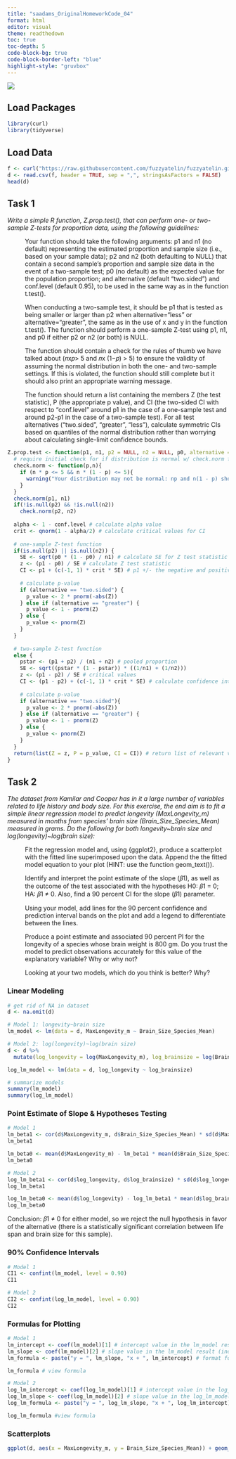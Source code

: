 ```yaml
---
title: "saadams_OriginalHomeworkCode_04"
format: html
editor: visual
theme: readthedown
toc: true
toc-depth: 5
code-block-bg: true
code-block-border-left: "blue"
highlight-style: "gruvbox"
---
```


![](img/robot.png)

## Load Packages

```r
library(curl)
library(tidyverse)
```

## Load Data

```r
f <- curl("https://raw.githubusercontent.com/fuzzyatelin/fuzzyatelin.github.io/refs/heads/master/AN588_Spring25/KamilarAndCooperData.csv")
d <- read.csv(f, header = TRUE, sep = ",", stringsAsFactors = FALSE)
head(d)
```

## Task 1

*Write a simple R function, Z.prop.test(), that can perform one- or two-sample Z-tests for proportion data, using the following guidelines:*

:   Your function should take the following arguments: p1 and n1 (no default) representing the estimated proportion and sample size (i.e., based on your sample data); p2 and n2 (both defaulting to NULL) that contain a second sample’s proportion and sample size data in the event of a two-sample test; p0 (no default) as the expected value for the population proportion; and alternative (default “two.sided”) and conf.level (default 0.95), to be used in the same way as in the function t.test().

:   When conducting a two-sample test, it should be p1 that is tested as being smaller or larger than p2 when alternative=“less” or alternative=“greater”, the same as in the use of x and y in the function t.test(). The function should perform a one-sample Z-test using p1, n1, and p0 if either p2 or n2 (or both) is NULL.

:   The function should contain a check for the rules of thumb we have talked about (𝑛x𝑝\> 5 and 𝑛x (1−𝑝) \> 5) to ensure the validity of assuming the normal distribution in both the one- and two-sample settings. If this is violated, the function should still complete but it should also print an appropriate warning message.

:   The function should return a list containing the members Z (the test statistic), P (the appropriate p value), and CI (the two-sided CI with respect to “conf.level” around p1 in the case of a one-sample test and around p2-p1 in the case of a two-sample test). For all test alternatives (“two.sided”, “greater”, “less”), calculate symmetric CIs based on quantiles of the normal distribution rather than worrying about calculating single-limit confidence bounds.

```r
Z.prop.test <- function(p1, n1, p2 = NULL, n2 = NULL, p0, alternative = "two.sided", conf.level = 0.95) {
  # require initial check for if distribution is normal w/ check.norm function
  check.norm <- function(p,n){
    if (n * p <= 5 && n * (1 - p) <= 5){
      warning("Your distribution may not be normal: np and n(1 - p) should both be > 5.")
    }
  }
  check.norm(p1, n1)
  if(!is.null(p2) && !is.null(n2))
    check.norm(p2, n2)
  
  alpha <- 1 - conf.level # calculate alpha value
  crit <- qnorm(1 - alpha/2) # calculate critical values for CI
  
  # one-sample Z-test function
  if(is.null(p2) || is.null(n2)) {
    SE <- sqrt(p0 * (1 - p0) / n1) # calculate SE for Z test statistic
    z <- (p1 - p0) / SE # calculate Z test statistic
    CI <- p1 + (c(-1, 1) * crit * SE) # p1 +/- the negative and positive values of crit * SE = confidence interval
    
    # calculate p-value
    if (alternative == "two.sided") {
      p_value <- 2 * pnorm(-abs(Z))
    } else if (alternative == "greater") {
      p_value <- 1 - pnorm(Z)
    } else {
      p_value <- pnorm(Z)
    }
  } 
  
  # two-sample Z-test function
  else {
    pstar <- (p1 + p2) / (n1 + n2) # pooled proportion
    SE <- sqrt((pstar * (1 - pstar)) * ((1/n1) + (1/n2)))
    z <- (p1 - p2) / SE # critical values
    CI <- (p1 - p2) + (c(-1, 1) * crit * SE) # calculate confidence interval
    
    # calculate p-value
    if (alternative == "two.sided"){
      p_value <- 2 * pnorm(-abs(Z))
    } else if (alternative == "greater") {
      p_value <- 1 - pnorm(Z)
    } else {
      p_value <- pnorm(Z)
    }
  }
  return(list(Z = z, P = p_value, CI = CI)) # return list of relevant values: Z (the test statistic), P (the appropriate p value), and CI (confidence interval)
}
```

## Task 2

*The dataset from Kamilar and Cooper has in it a large number of variables related to life history and body size. For this exercise, the end aim is to fit a simple linear regression model to predict longevity (MaxLongevity_m) measured in months from species’ brain size (Brain_Size_Species_Mean) measured in grams. Do the following for both longevity\~brain size and log(longevity)\~log(brain size):*

:   Fit the regression model and, using {ggplot2}, produce a scatterplot with the fitted line superimposed upon the data. Append the the fitted model equation to your plot (HINT: use the function geom_text()).

:   Identify and interpret the point estimate of the slope (𝛽1), as well as the outcome of the test associated with the hypotheses H0: 𝛽1 = 0; HA: 𝛽1 ≠ 0. Also, find a 90 percent CI for the slope (𝛽1) parameter.

:   Using your model, add lines for the 90 percent confidence and prediction interval bands on the plot and add a legend to differentiate between the lines.

:   Produce a point estimate and associated 90 percent PI for the longevity of a species whose brain weight is 800 gm. Do you trust the model to predict observations accurately for this value of the explanatory variable? Why or why not?

:   Looking at your two models, which do you think is better? Why?


### Linear Modeling
```r
# get rid of NA in dataset
d <- na.omit(d)

# Model 1: longevity~brain size
lm_model <- lm(data = d, MaxLongevity_m ~ Brain_Size_Species_Mean)

# Model 2: log(longevity)~log(brain size)
d <- d %>%
  mutate(log_longevity = log(MaxLongevity_m), log_brainsize = log(Brain_Size_Species_Mean))

log_lm_model <- lm(data = d, log_longevity ~ log_brainsize)

# summarize models
summary(lm_model)
summary(log_lm_model)
```

### Point Estimate of Slope & Hypotheses Testing
```r
# Model 1
lm_beta1 <- cor(d$MaxLongevity_m, d$Brain_Size_Species_Mean) * sd(d$MaxLongevity_m) / sd(d$Brain_Size_Species_Mean)
lm_beta1

lm_beta0 <- mean(d$MaxLongevity_m) - lm_beta1 * mean(d$Brain_Size_Species_Mean)
lm_beta0

# Model 2
log_lm_beta1 <- cor(d$log_longevity, d$log_brainsize) * sd(d$log_longevity) / sd(d$log_brainsize)
log_lm_beta1

log_lm_beta0 <- mean(d$log_longevity) - log_lm_beta1 * mean(d$log_brainsize)
log_lm_beta0
```
Conclusion: 𝛽1 ≠ 0 for either model, so we reject the null hypothesis in favor of the alternative (there is a statistically significant correlation between life span and brain size for this sample).

### 90% Confidence Intervals
```r
# Model 1
CI1 <- confint(lm_model, level = 0.90)
CI1

# Model 2
CI2 <- confint(log_lm_model, level = 0.90)
CI2

```

### Formulas for Plotting

```r
# Model 1
lm_intercept <- coef(lm_model)[1] # intercept value in the lm_model result (index 1)
lm_slope <- coef(lm_model)[2] # slope value in the lm_model result (index 2)
lm_formula <- paste("y = ", lm_slope, "x + ", lm_intercept) # format formula

lm_formula # view formula

# Model 2
log_lm_intercept <- coef(log_lm_model)[1] # intercept value in the log_lm_model result (index 1)
log_lm_slope <- coef(log_lm_model)[2] # slope value in the log_lm_model result (index 2)
log_lm_formula <- paste("y = ", log_lm_slope, "x + ", log_lm_intercept) # format formula

log_lm_formula #view formula
```

### Scatterplots
```r

ggplot(d, aes(x = MaxLongevity_m, y = Brain_Size_Species_Mean)) + geom_point() + geom_text(x = max(d$MaxLongevity_m), y = max(d$Brain_Size_Species_Mean, label = lm_formula, color = "blue")) + labs(title = "Longevity (mo.) vs. Brain Size (g)", x = "Longevity (months)", y = "Brain Size (grams)")
```

